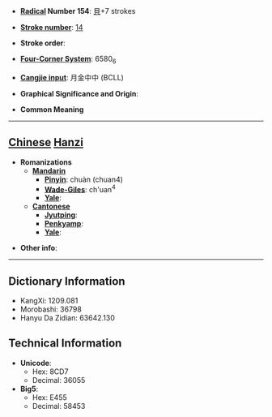 * '''[[Wiktionary:Chinese radical index| Radical]] Number 154''': [[Wiktionary:Chinese radical index 貝|貝]]+7 strokes

* '''[[Wiktionary:Chinese total strokes index|Stroke number]]''': [[Wiktionary:Chinese total strokes index 14|14]]

* '''Stroke order''': 

* '''[[Wiktionary:Chinese four corner index|Four-Corner System]]''': 6580<sub>6</sub>

* '''[[Wiktionary:Chinese Cangjie index|Cangjie input]]''': 月金中中 (BCLL)

* '''Graphical Significance and Origin''': 

* '''Common Meaning'''

----

== [[Chinese]] [[Hanzi]] ==

* '''Romanizations'''
** '''[[Mandarin]]'''
*** '''[[Pinyin]]''': chuàn (chuan4)
*** '''[[Wade-Giles]]''': ch'uan<sup>4</sup>
*** '''[[Yale]]''': 
** '''[[Cantonese]]'''
*** '''[[Jyutping]]''':
*** '''[[Penkyamp]]''': 
*** '''[[Yale]]''': 

* '''Other info''': 

----

== Dictionary Information ==

* KangXi: 1209.081
* Morobashi: 36798
* Hanyu Da Zidian: 63642.130

== Technical Information ==

* '''Unicode''':
** Hex: 8CD7
** Decimal: 36055
* '''Big5''':
** Hex: E455
** Decimal: 58453